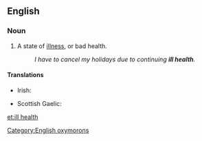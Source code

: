 ==English==

===Noun===
{{en-noun|head=[[ill]] [[health]]|-}}

# {{label|en|idiomatic}} A state of [[illness]], or bad health.
#: ''I have to cancel my holidays due to continuing '''ill health'''.''

<!--I make this entry as idiomatic as the term is confusing for English L2 speakers, because "bad health" is expected. The coupling of "ill" + "health" is contradictory.-->

====Translations====
{{trans-top|state of bad health}}
* Irish: {{t|ga|breoiteacht|f}}
{{trans-mid}}
* Scottish Gaelic: {{t|gd|euslaint|f}}
{{trans-bottom}}

[[Category:English oxymorons]]

[[et:ill health]]